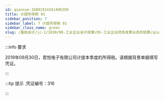 ---
id: qianxue-16091914341496350
title: 计提所得税 01
sidebar_position: 7
sidebar_label: 7 计提所得税 01
sidebar_class_name: green
slug: /基础会计/jc-1/1030/08-工业企业会计核算/05-工业企业财务成果业务的核算/qianxue-1609181235406197187/qianxue-16091914341496350/计提所得税 01
---

:::info 要求

2019年09月30日，君悦电子有限公司计提本季度的所得税。请根据背景单据填写凭证。

:::

:::tip 提示
  .凭证编号：316 
:::
